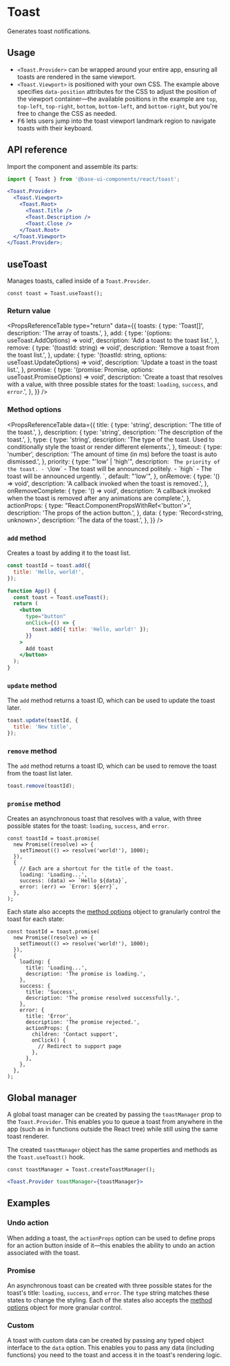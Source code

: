 # Toast

<Subtitle>Generates toast notifications.</Subtitle>

<Meta
  name="description"
  content="A high-quality, unstyled React toast component to generate notifications."
/>

<Demo path="./demos/hero" />

## Usage

- `<Toast.Provider>` can be wrapped around your entire app, ensuring all toasts are rendered in the same viewport.
- `<Toast.Viewport>` is positioned with your own CSS. The example above specifies `data-position` attributes for the CSS to adjust the position of the viewport container—the available positions in the example are `top`, `top-left`, `top-right`, `bottom`, `bottom-left`, and `bottom-right`, but you're free to change the CSS as needed.
- <kbd>F6</kbd> lets users jump into the toast viewport landmark region to navigate toasts with
  their keyboard.

## API reference

Import the component and assemble its parts:

```jsx title="Anatomy"
import { Toast } from '@base-ui-components/react/toast';

<Toast.Provider>
  <Toast.Viewport>
    <Toast.Root>
      <Toast.Title />
      <Toast.Description />
      <Toast.Close />
    </Toast.Root>
  </Toast.Viewport>
</Toast.Provider>;
```

<Reference component="Toast" parts="Provider, Viewport, Root, Title, Description, Close" />

## useToast

Manages toasts, called inside of a `Toast.Provider`.

```tsx
const toast = Toast.useToast();
```

### Return value

<PropsReferenceTable
  type="return"
  data={{
    toasts: {
      type: 'Toast[]',
      description: 'The array of toasts.',
    },
    add: {
      type: '(options: useToast.AddOptions) => void',
      description: 'Add a toast to the toast list.',
    },
    remove: {
      type: '(toastId: string) => void',
      description: 'Remove a toast from the toast list.',
    },
    update: {
      type: '(toastId: string, options: useToast.UpdateOptions) => void',
      description: 'Update a toast in the toast list.',
    },
    promise: {
      type: '<Value>(promise: Promise<Value>, options: useToast.PromiseOptions) => void',
      description:
        'Create a toast that resolves with a value, with three possible states for the toast: `loading`, `success`, and `error`.',
    },
  }}
/>

### Method options

<PropsReferenceTable
  data={{
    title: {
      type: 'string',
      description: 'The title of the toast.',
    },
    description: {
      type: 'string',
      description: 'The description of the toast.',
    },
    type: {
      type: 'string',
      description:
        'The type of the toast. Used to conditionally style the toast or render different elements.',
    },
    timeout: {
      type: 'number',
      description: 'The amount of time (in ms) before the toast is auto dismissed.',
    },
    priority: {
      type: "'low' | 'high'",
      description: `
        The priority of the toast.
        - \`low\` - The toast will be announced politely.
        - \`high\` - The toast will be announced urgently.
      `,
      default: "'low'",
    },
    onRemove: {
      type: '() => void',
      description: 'A callback invoked when the toast is removed.',
    },
    onRemoveComplete: {
      type: '() => void',
      description:
        'A callback invoked when the toast is removed after any animations are complete.',
    },
    actionProps: {
      type: "React.ComponentPropsWithRef<'button'>",
      description: 'The props of the action button.',
    },
    data: {
      type: 'Record<string, unknown>',
      description: 'The data of the toast.',
    },
  }}
/>

### `add` method

Creates a toast by adding it to the toast list.

```jsx
const toastId = toast.add({
  title: 'Hello, world!',
});
```

```jsx title="Usage" {2,7}
function App() {
  const toast = Toast.useToast();
  return (
    <button
      type="button"
      onClick={() => {
        toast.add({ title: 'Hello, world!' });
      }}
    >
      Add toast
    </button>
  );
}
```

### `update` method

The `add` method returns a toast ID, which can be used to update the toast later.

```jsx
toast.update(toastId, {
  title: 'New title',
});
```

### `remove` method

The `add` method returns a toast ID, which can be used to remove the toast from the toast list later.

```jsx
toast.remove(toastId);
```

### `promise` method

Creates an asynchronous toast that resolves with a value, with three possible states for the toast: `loading`, `success`, and `error`.

```tsx
const toastId = toast.promise(
  new Promise((resolve) => {
    setTimeout(() => resolve('world!'), 1000);
  }),
  {
    // Each are a shortcut for the title of the toast.
    loading: 'Loading...',
    success: (data) => `Hello ${data}`,
    error: (err) => `Error: ${err}`,
  },
);
```

Each state also accepts the [method options](/react/components/toast#method-options) object to granularly control the toast for each state:

```tsx
const toastId = toast.promise(
  new Promise((resolve) => {
    setTimeout(() => resolve('world!'), 1000);
  }),
  {
    loading: {
      title: 'Loading...',
      description: 'The promise is loading.',
    },
    success: {
      title: 'Success',
      description: 'The promise resolved successfully.',
    },
    error: {
      title: 'Error',
      description: 'The promise rejected.',
      actionProps: {
        children: 'Contact support',
        onClick() {
          // Redirect to support page
        },
      },
    },
  },
);
```

## Global manager

A global toast manager can be created by passing the `toastManager` prop to the `Toast.Provider`. This enables you to queue a toast from anywhere in the app (such as in functions outside the React tree) while still using the same toast renderer.

The created `toastManager` object has the same properties and methods as the `Toast.useToast()` hook.

```tsx
const toastManager = Toast.createToastManager();
```

```jsx
<Toast.Provider toastManager={toastManager}>
```

## Examples

### Undo action

When adding a toast, the `actionProps` option can be used to define props for an action button inside of it—this enables the ability to undo an action associated with the toast.

<Demo path="./demos/undo" />

### Promise

An asynchronous toast can be created with three possible states for the toast's title: `loading`, `success`, and `error`. The `type` string matches these states to change the styling. Each of the states also accepts the [method options](/react/components/toast#method-options) object for more granular control.

<Demo path="./demos/promise" />

### Custom

A toast with custom data can be created by passing any typed object interface to the `data` option. This enables you to pass any data (including functions) you need to the toast and access it in the toast's rendering logic.

<Demo path="./demos/custom" />
